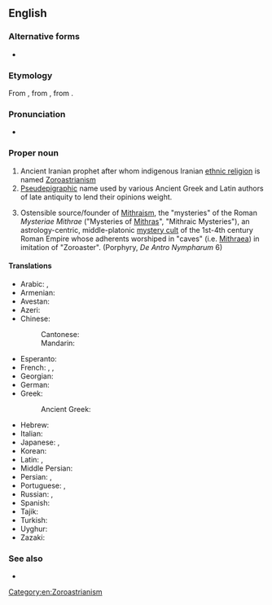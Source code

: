 ==English==
{{wikipedia}}

===Alternative forms===
* {{l|en|Zarathustra}} {{gloss|directly from Avestan}}

===Etymology===
From {{etyl|la|en}} {{m|la|Zōroastrēs}}, from {{etyl|grc|en}} {{m|grc|Ζωροάστρης}}, from {{etyl|ae|en}} {{m|ae|sc=Avst|𐬰𐬀𐬭𐬀𐬚𐬎𐬱𐬙𐬭𐬀|tr=Zaraθuštra}}.

===Pronunciation===
* {{IPA|/ˌzɒɹoʊˈæstəɹ/|/ˈzɒɹoʊˌæstəɹ/|lang=en}}

===Proper noun===
{{en-proper noun|-}}

# Ancient Iranian prophet after whom indigenous Iranian [[ethnic religion]] is named [[Zoroastrianism]]
# [[pseudepigraphic|Pseudepigraphic]] name used by various Ancient Greek and Latin authors of late antiquity to lend their opinions weight.
# {{rfc-sense|en}} Ostensible source/founder of [[Mithraism]], the "mysteries" of the Roman ''Mysteriae Mithrae'' ("Mysteries of [[Mithras]]", "Mithraic Mysteries"), an astrology-centric, middle-platonic [[mystery cult]] of the 1st-4th century Roman Empire whose adherents worshiped in "caves" (i.e. [[Mithraeum|Mithraea]]) in imitation of "Zoroaster". (Porphyry, ''De Antro Nympharum'' 6)

====Translations====
{{trans-top|founder of Zoroastrianism}}
* Arabic: {{t|ar|زَرَادُشْت|m}}, {{t|ar|زَرَادَشْت|m}}
* Armenian: {{t|hy|Զրադաշտ}}
* Avestan: {{t|ae|𐬰𐬀𐬭𐬀𐬚𐬎𐬱𐬙𐬭𐬀|tr=Zaraθuštra}}
* Azeri: {{t|az|Zərdüşt}}
* Chinese:
*: Cantonese: {{t|yue|蘇魯支|tr=Sou¹lou⁵zī¹|sc=Hani}}
*: Mandarin: {{t|cmn|苏鲁支|tr=[[Sūlǔzhī]]|sc=Hani}}
* Esperanto: {{t|eo|Zaratuŝtro}}
* French: {{t+|fr|Zoroastre|m}}, {{t|fr|Zarathushtra|m}}, {{t+|fr|Zarathoustra|m}}
* Georgian: {{t|ka|ზარათუშტრა}}
* German: {{t|de|Zarathustra|m}}
* Greek: {{t+|el|Ζωροάστρης|m}}
*: Ancient Greek: {{l|grc|Ζωροάστρης}}
{{trans-mid}}
* Hebrew: {{t|he|זרתוסטרא|m|tr=zaratústra}}
* Italian: {{t|it|Zoroastro|m}}
* Japanese: {{t|ja|ゾロアスター|tr=Zoroasutā|sc=Jpan}}, {{t|ja|ザラスシュトラ|tr=Zarasushutora|sc=Jpan}}
* Korean: {{t|ko|조로아스터|tr=Joroaseuteo|sc=Kore}}
* Latin: {{t|la|Zoroaster|m}}, {{t|la|Zōroastrēs}}
* Middle Persian: {{t|pal|𐭦𐭫𐭲𐭥𐭱𐭲|tr=Zardušt}}
* Persian: {{t+|fa|زردشت|tr=Zardošt}}, {{t+|fa|زرتشت|tr=Zartošt|sc=fa-Arab}}
* Portuguese: {{t|pt|Zoroastro|m}}, {{t|pt|Zaratustra|m}}
* Russian: {{t|ru|Зарату́стра|m}}, {{t|ru|Зороа́стр}}
* Spanish: {{t+|es|Zoroastro|m}}
* Tajik: {{t|tg|Зардушт|sc=Cyrl}}
* Turkish: {{t+|tr|Zerdüşt}}
* Uyghur: {{t|ug|زەردۇشت}}
* Zazaki: {{t|zza|Zerduşt}}
{{trans-bottom}}

===See also===
* {{l|en|Zoroastrian}}

[[Category:en:Zoroastrianism]]